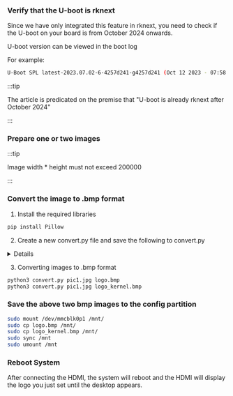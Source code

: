 ### Verify that the U-boot is rknext

Since we have only integrated this feature in rknext, you need to check if the U-boot on your board is from October 2024 onwards.

U-boot version can be viewed in the boot log

For example:

```bash
U-Boot SPL latest-2023.07.02-6-4257d241-g4257d241 (Oct 12 2023 - 07:58:46 +0000)
```

:::tip

The article is predicated on the premise that "U-boot is already rknext after October 2024"

:::

### Prepare one or two images

:::tip

Image width \* height must not exceed 200000

:::

### Convert the image to .bmp format

1. Install the required libraries

```bash
pip install Pillow
```

2. Create a new convert.py file and save the following to convert.py

<details>

    <summary>convert.py</summary>

```py

from PIL import Image
import os
import sys

class ImageConverter:
    def __init__(self, input_path, output_path):
        self.input_path = input_path
        self.output_path = output_path
        self.target_size = 0.5 * 1024 * 1024  # 0.5 MB in bytes (512 KB)

    def convert_to_bmp(self):
        with Image.open(self.input_path) as img:
            # Convert to RGB since BMP doesn't support transparency
            img = img.convert("RGB")

            # Resize the image if the file size exceeds 0.5 MB
            img = self.resize_to_fit(img)

            # Save as BMP
            img.save(self.output_path, format='BMP')

    def resize_to_fit(self, img):
        # Gradually reduce the size of the image until it fits within the target size
        while True:
            img.save(self.output_path, format='BMP')
            if os.path.getsize(self.output_path) <= self.target_size:
                break
            # Reduce the size by 10%
            width, height = img.size
            img = img.resize((int(width * 0.9), int(height * 0.9)), Image.ANTIALIAS)
        return img

def main(input_file, output_file):
    converter = ImageConverter(input_file, output_file)
    converter.convert_to_bmp()

if __name__ == "__main__":
    if len(sys.argv) != 3:
        print("Usage: python3 convert_logo.py <input.jpg> <output.bmp>")
    else:
        main(sys.argv[1], sys.argv[2])

```

</details>

3. Converting images to .bmp format

```bash
python3 convert.py pic1.jpg logo.bmp
python3 convert.py pic1.jpg logo_kernel.bmp
```

### Save the above two bmp images to the config partition

```bash
sudo mount /dev/mmcblk0p1 /mnt/
sudo cp logo.bmp /mnt/
sudo cp logo_kernel.bmp /mnt/
sudo sync /mnt
sudo umount /mnt
```

### Reboot System

After connecting the HDMI, the system will reboot and the HDMI will display the logo you just set until the desktop appears.
